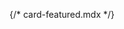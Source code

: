{/* card-featured.mdx */}


<Meta of={comStories} name="Docs"/>

<Title />
<Subtitle />
<Description />


<Primary />

## Properties
<Controls />


<Stories of={comStories} />

### Options to custom:
- Full clone/copy the **Featured Card** component and [customize it in a custom theme](https://docs.varbase.vardot.com/v/10.0.x/developers/theme-development-with-varbase/customize-a-varbase-sdc-component-in-a-custom-theme)
- Minimal copy of parts of the component in a new custom component. Use for targeted selected entity type or bundle, and have the custom changes with styles(`css`) and scripts(`js`), or even with custom props and slots.

#### Example:

```
{% include 'varbase_components:card-featured' with {
  style_size: medium,
  card_border: true,
  equal_height: true,
  anchor_all: true,
  media_position: 'start',
  gutters_between: 'large',
  columns_xs_size: '',
  columns_sm_size: '04_08',
  columns_md_size: '',
  columns_lg_size: '',
  columns_xl_size: '06_06',
  columns_xxl_size: '',
  utility_classes: ['bg-light', 'shadow-lg'],
  media_utility_classes: ['bg-secondary'],
  content_utility_classes: ['overflow-y-hidden'],
  media: media,
  content: content,
} only %}
```



## Source code
[//]: # (Twig Template source code)
<Source code={templateSource} />
